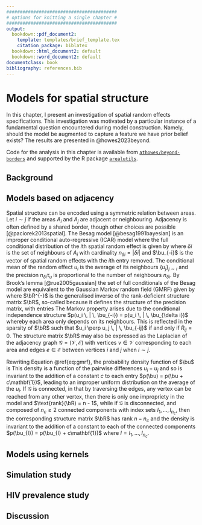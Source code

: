 ```yaml
---
#########################################
# options for knitting a single chapter #
#########################################
output:
  bookdown::pdf_document2:
    template: templates/brief_template.tex
    citation_package: biblatex
  bookdown::html_document2: default
  bookdown::word_document2: default
documentclass: book
bibliography: references.bib
---
```


# Models for spatial structure {#beyond-borders}
\adjustmtc
\markboth{Models for spatial structure}{}
<!-- For PDF output, include these two LaTeX commands after unnumbered chapter headings, otherwise the mini table of contents and the running header will show the previous chapter -->

In this chapter, I present an investigation of spatial random effects specifications.
This investigation was motivated by a particular instance of a fundamental question encountered during model construction.
Namely, should the model be augmented to capture a feature we have prior belief exists?
The results are presented in @howes2023beyond.

Code for the analysis in this chapter is available from [`athowes/beyond-borders`](https://github.com/athowes/beyond-borders) and supported by the R package [`arealutils`](https://athowes.github.io/arealutils).

## Background

## Models based on adjacency

Spatial structure can be encoded using a symmetric relation between areas.
Let $i \sim j$ if the areas $A_i$ and $A_j$ are adjacent or neighbouring.
Adjacency is often defined by a shared border, though other choices are possible [@paciorek2013spatial].
The Besag model [@besag1991bayesian] is an improper conditional auto-regressive (ICAR) model where the full conditional distribution of the $i$th spatial random effect is given by
\begin{equation}
    u_i \, | \, \bu_{-i} \sim \N \left(\frac{1}{n_{\delta i}} \sum_{j: j \sim i} u_j, \frac{1}{n_{\delta i}\tau_u}\right), \label{eq:besag}
\end{equation}
where $\delta i$ is the set of neighbours of $A_i$ with cardinality $n_{\delta i} = |\delta i|$ and $\bu_{-i}$ is the vector of spatial random effects with the $i$th entry removed.
The conditional mean of the random effect $u_i$ is the average of its neighbours $\{u_j\}_{j \sim i}$ and the precision $n_{\delta i}\tau_u$ is proportional to the number of neighbours $n_{\delta i}$.
By Brook's lemma [@rue2005gaussian] the set of full conditionals of the Besag model are equivalent to the Gaussian Markov random field (GMRF) given by
\begin{equation}
    \bu \sim \mathcal{N}(\mathbf{0}, \tau_u^{-1} \bR^{-}), \label{eq:gmrf}
\end{equation}
where $\bR^{-}$ is the generalised inverse of the rank-deficient structure matrix $\bR$, so-called because it defines the structure of the precision matrix, with entries
\begin{equation}
    R_{ij} =
    \begin{cases}
        n_{\delta i}, & i = j \\
        -1, & i \sim j \\
        0, & \text{otherwise.}
    \end{cases}
\end{equation}
The Markov property arises due to the conditional independence structure $p(u_i \, | \, \bu_{-i}) = p(u_i \, | \, \bu_{\delta i})$ whereby each area only depends on its neighbours.
This is reflected in the sparsity of $\bR$ such that $u_i \perp u_j \, | \, \bu_{-ij}$ if and only if $R_{ij} = 0$.
The structure matrix $\bR$ may also be expressed as the Laplacian of the adjacency graph $\mathcal{G} = (\mathcal{V}, \mathcal{E})$ with vertices $v \in \mathcal{V}$ corresponding to each area and edges $e \in \mathcal{E}$ between vertices $i$ and $j$ when $i \sim j$.

Rewriting Equation \@ref{eq:gmrf}, the probability density function of $\bu$ is
\begin{equation}
    p(\bu)
    \propto \exp \left( -\frac{\tau_u}{2} \bu^\top \bR \bu \right)
    \propto \exp \left( -\frac{\tau_u}{2} \sum_{i \sim j} (u_i - u_j)^2 \right). \label{eq:pdfu}
\end{equation}
This density is a function of the pairwise differences $u_i - u_j$ and so is invariant to the addition of a constant $c$ to each entry $p(\bu) = p(\bu + c\mathbf{1})$, leading to an improper uniform distribution on the average of the $u_i$.
If $\mathcal{G}$ is connected, in that by traversing the edges, any vertex can be reached from any other vertex, then there is only one impropriety in the model and $\text{rank}(\bR) = n - 1$, while if $\mathcal{G}$ is disconnected, and composed of $n_c \geq 2$ connected components with index sets $I_1, \ldots, I_{n_c}$, then the corresponding structure matrix $\bR$ has rank $n - n_c$ and the density is invariant to the addition of a constant to each of the connected components $p(\bu_{I}) = p(\bu_{I} + c\mathbf{1})$ where $I = I_1, \ldots, I_{n_c}$.

## Models using kernels

## Simulation study

## HIV prevalence study

## Discussion